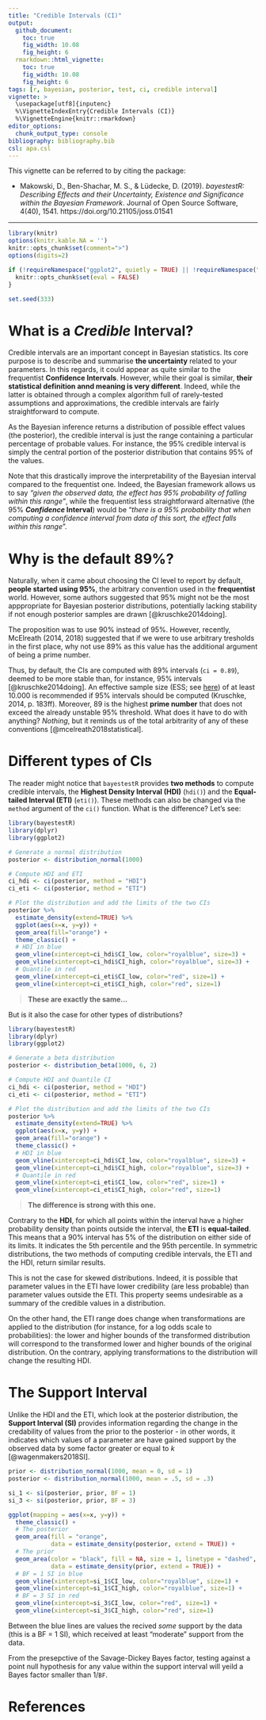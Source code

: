 ```yaml
---
title: "Credible Intervals (CI)"
output: 
  github_document:
    toc: true
    fig_width: 10.08
    fig_height: 6
  rmarkdown::html_vignette:
    toc: true
    fig_width: 10.08
    fig_height: 6
tags: [r, bayesian, posterior, test, ci, credible interval]
vignette: >
  \usepackage[utf8]{inputenc}
  %\VignetteIndexEntry{Credible Intervals (CI)}
  %\VignetteEngine{knitr::rmarkdown}
editor_options: 
  chunk_output_type: console
bibliography: bibliography.bib
csl: apa.csl
---
```


This vignette can be referred to by citing the package:

- Makowski, D., Ben-Shachar, M. S., \& Lüdecke, D. (2019). *bayestestR: Describing Effects and their Uncertainty, Existence and Significance within the Bayesian Framework*. Journal of Open Source Software, 4(40), 1541. https://doi.org/10.21105/joss.01541

---

```r
library(knitr)
options(knitr.kable.NA = '')
knitr::opts_chunk$set(comment=">")
options(digits=2)

if (!requireNamespace("ggplot2", quietly = TRUE) || !requireNamespace("dplyr", quietly = TRUE)) {
  knitr::opts_chunk$set(eval = FALSE)
}

set.seed(333)
```


# What is a *Credible* Interval?

Credible intervals are an important concept in Bayesian statistics. Its core purpose is to describe and summarise **the uncertainty** related to your parameters. In this regards, it could appear as quite similar to the frequentist **Confidence Intervals**. However, while their goal is similar, **their statistical definition annd meaning is very different**. Indeed, while the latter is obtained through a complex algorithm full of rarely-tested assumptions and approximations, the credible intervals are fairly straightforward to compute. 

As the Bayesian inference returns a distribution of possible effect values (the posterior), the credible interval is just the range containing a particular percentage of probable values. For instance, the 95\% credible interval is simply the central portion of the posterior distribution that contains 95\% of the values. 

Note that this drastically improve the interpretability of the Bayesian interval compared to the frequentist one. Indeed, the Bayesian framework allows us to say *"given the observed data, the effect has 95% probability of falling within this range"*, while the frequentist less straightforward alternative (the 95\% ***Confidence* Interval**) would be "*there is a 95\% probability that when computing a confidence interval from data of this sort, the effect falls within this range*".


# Why is the default 89\%?

Naturally, when it came about choosing the CI level to report by default, **people started using 95\%**, the arbitrary convention used in the **frequentist** world. However, some authors suggested that 95\% might not be the most apppropriate for Bayesian posterior distributions, potentially lacking stability if not enough posterior samples are drawn [@kruschke2014doing]. 

The proposition was to use 90\% instead of 95\%. However, recently, McElreath (2014, 2018) suggested that if we were to use arbitrary tresholds in the first place, why not use 89\% as this value has the additional argument of being a prime number.

Thus, by default, the CIs are computed with 89\% intervals (`ci = 0.89`), deemed to be more stable than, for instance, 95\% intervals [@kruschke2014doing]. An effective sample size (ESS; see [here](https://easystats.github.io/bayestestR/reference/diagnostic_posterior.html)) of at least 10.000 is recommended if 95\% intervals should be computed (Kruschke, 2014, p. 183ff). Moreover, 89 is the highest **prime number** that does not exceed the already unstable 95\% threshold. What does it have to do with anything? *Nothing*, but it reminds us of the total arbitrarity of any of these conventions [@mcelreath2018statistical].

# Different types of CIs

The reader might notice that `bayestestR` provides **two methods** to compute credible intervals, the **Highest Density Interval (HDI)** (`hdi()`) and the **Equal-tailed Interval (ETI)** (`eti()`). These methods can also be changed via the `method` argument of the `ci()` function. What is the difference? Let's see:

```r
library(bayestestR)
library(dplyr)
library(ggplot2)

# Generate a normal distribution
posterior <- distribution_normal(1000)

# Compute HDI and ETI
ci_hdi <- ci(posterior, method = "HDI")
ci_eti <- ci(posterior, method = "ETI")

# Plot the distribution and add the limits of the two CIs
posterior %>% 
  estimate_density(extend=TRUE) %>% 
  ggplot(aes(x=x, y=y)) +
  geom_area(fill="orange") +
  theme_classic() +
  # HDI in blue
  geom_vline(xintercept=ci_hdi$CI_low, color="royalblue", size=3) +
  geom_vline(xintercept=ci_hdi$CI_high, color="royalblue", size=3) +
  # Quantile in red
  geom_vline(xintercept=ci_eti$CI_low, color="red", size=1) +
  geom_vline(xintercept=ci_eti$CI_high, color="red", size=1)
```

> **These are exactly the same...**

But is it also the case for other types of distributions?

```r
library(bayestestR)
library(dplyr)
library(ggplot2)

# Generate a beta distribution
posterior <- distribution_beta(1000, 6, 2)

# Compute HDI and Quantile CI
ci_hdi <- ci(posterior, method = "HDI")
ci_eti <- ci(posterior, method = "ETI")

# Plot the distribution and add the limits of the two CIs
posterior %>% 
  estimate_density(extend=TRUE) %>% 
  ggplot(aes(x=x, y=y)) +
  geom_area(fill="orange") +
  theme_classic() +
  # HDI in blue
  geom_vline(xintercept=ci_hdi$CI_low, color="royalblue", size=3) +
  geom_vline(xintercept=ci_hdi$CI_high, color="royalblue", size=3) +
  # Quantile in red
  geom_vline(xintercept=ci_eti$CI_low, color="red", size=1) +
  geom_vline(xintercept=ci_eti$CI_high, color="red", size=1)
```

> **The difference is strong with this one.**

Contrary to the **HDI**, for which all points within the interval have a higher probability density than points outside the interval, the **ETI** is **equal-tailed**. This means that a 90\% interval has 5\% of the distribution on either side of its limits. It indicates the 5th percentile and the 95th percentile. In symmetric distributions, the two methods of computing credible intervals, the ETI and the HDI, return similar results.

This is not the case for skewed distributions. Indeed, it is possible that parameter values in the ETI have lower credibility (are less probable) than parameter values outside the ETI. This property seems undesirable as a summary of the credible values in a distribution.

On the other hand, the ETI range does change when transformations are applied to the distribution (for instance, for a log odds scale to probabilities): the lower and higher bounds of the transformed distribution will correspond to the transformed lower and higher bounds of the original distribution. On the contrary, applying transformations to the distribution will change the resulting HDI.

# The Support Interval

Unlike the HDI and the ETI, which look at the posterior distribution, the **Support Interval (SI)** provides information regarding the change in the credability of values from the prior to the posterior - in other words, it indicates which values of a parameter are have gained support by the observed data by some factor greater or equal to *k* [@wagenmakers2018SI].

```r
prior <- distribution_normal(1000, mean = 0, sd = 1)
posterior <- distribution_normal(1000, mean = .5, sd = .3)

si_1 <- si(posterior, prior, BF = 1)
si_3 <- si(posterior, prior, BF = 3)

ggplot(mapping = aes(x=x, y=y)) +
  theme_classic() +
  # The posterior
  geom_area(fill = "orange",
            data = estimate_density(posterior, extend = TRUE)) +
  # The prior
  geom_area(color = "black", fill = NA, size = 1, linetype = "dashed",
            data = estimate_density(prior, extend = TRUE)) +
  # BF = 1 SI in blue
  geom_vline(xintercept=si_1$CI_low, color="royalblue", size=1) +
  geom_vline(xintercept=si_1$CI_high, color="royalblue", size=1) +
  # BF = 3 SI in red
  geom_vline(xintercept=si_3$CI_low, color="red", size=1) +
  geom_vline(xintercept=si_3$CI_high, color="red", size=1)
```

Between the blue lines are values the recived *some* support by the data (this is a BF = 1 SI), which received at least "moderate" support from the data.

From the presepctive of the Savage-Dickey Bayes factor, testing against a point null hypothesis for any value within the support interval will yeild a Bayes factor smaller than 1/`BF`. 

# References
